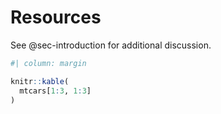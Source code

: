 # Resources

See @sec-introduction for additional discussion.

```{r}
#| column: margin

knitr::kable(
  mtcars[1:3, 1:3]
)
```

